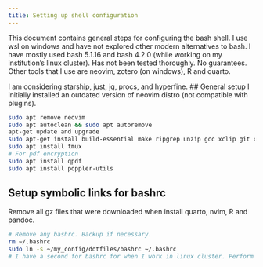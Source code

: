 ```yaml
---
title: Setting up shell configuration
---
```


This document contains general steps for configuring the bash shell. I use wsl on windows and have not explored other modern alternatives to bash.
I have mostly used bash 5.1.16 and bash 4.2.0 (while working on my institution's linux cluster).
Has not been tested thoroughly. No guarantees.
Other tools that I use are neovim, zotero (on windows), R and quarto.

I am considering starship, just, jq, procs, and hyperfine.
## General setup
I initially installed an outdated version of neovim distro (not compatible with plugins).
```bash
sudo apt remove neovim
sudo apt autoclean && sudo apt autoremove
apt-get update and upgrade
sudo apt-get install build-essential make ripgrep unzip gcc xclip git xsel wslu fzf bat
sudo apt install tmux
# For pdf encryption
sudo apt install qpdf
sudo apt install poppler-utils
```

## Setup symbolic links for bashrc
Remove all gz files that were downloaded when install quarto, nvim, R and pandoc.
```bash
# Remove any bashrc. Backup if necessary.
rm ~/.bashrc
sudo ln -s ~/my_config/dotfiles/bashrc ~/.bashrc
# I have a second for bashrc for when I work in linux cluster. Perform same action.
```
